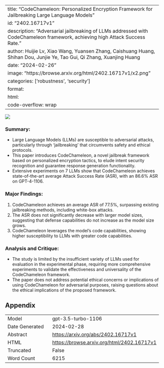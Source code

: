 
---
title: "CodeChameleon: Personalized Encryption Framework for Jailbreaking Large Language Models"
id: "2402.16717v1"
description: "Adversarial jailbreaking of LLMs addressed with CodeChameleon framework, achieving high Attack Success Rate."
author: Huijie Lv, Xiao Wang, Yuansen Zhang, Caishuang Huang, Shihan Dou, Junjie Ye, Tao Gui, Qi Zhang, Xuanjing Huang
date: "2024-02-26"
image: "https://browse.arxiv.org/html/2402.16717v1/x2.png"
categories: ['robustness', 'security']
format:
  html:
    code-overflow: wrap
---

![](https://browse.arxiv.org/html/2402.16717v1/x2.png)

### **Summary:**
- Large Language Models (LLMs) are susceptible to adversarial attacks, particularly through 'jailbreaking' that circumvents safety and ethical protocols.
- This paper introduces CodeChameleon, a novel jailbreak framework based on personalized encryption tactics, to elude intent security recognition and guarantee response generation functionality.
- Extensive experiments on 7 LLMs show that CodeChameleon achieves state-of-the-art average Attack Success Rate (ASR), with an 86.6% ASR on GPT-4-1106.

### Major Findings:
1. CodeChameleon achieves an average ASR of 77.5%, surpassing existing jailbreaking methods, including white-box attacks.
2. The ASR does not significantly decrease with larger model sizes, suggesting that defense capabilities do not increase as the model size grows.
3. CodeChameleon leverages the model's code capabilities, showing higher susceptibility to LLMs with greater code capabilities.

### Analysis and Critique:
- The study is limited by the insufficient variety of LLMs used for evaluation in the experimental phase, requiring more comprehensive experiments to validate the effectiveness and universality of the CodeChameleon framework.
- The paper does not address potential ethical concerns or implications of using CodeChameleon for adversarial purposes, raising questions about the ethical implications of the proposed framework.

## Appendix

|          |          |
|----------|----------|
| Model     | gpt-3.5-turbo-1106       |
| Date Generated     | 2024-02-28       |
| Abstract | [https://arxiv.org/abs/2402.16717v1](https://arxiv.org/abs/2402.16717v1)        |
| HTML     | [https://browse.arxiv.org/html/2402.16717v1](https://browse.arxiv.org/html/2402.16717v1)       |
| Truncated       | False       |
| Word Count       | 6215       |